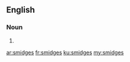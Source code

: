 ==English==

===Noun===
{{head|en|plural}}

# {{plural of|smidge|lang=en|nocat=1}}

[[ar:smidges]]
[[fr:smidges]]
[[ku:smidges]]
[[my:smidges]]
